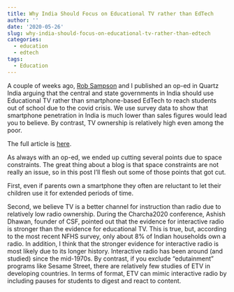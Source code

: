 ---
title: Why India Should Focus on Educational TV rather than EdTech
author: ''
date: '2020-05-26'
slug: why-india-should-focus-on-educational-tv-rather-than-edtech
categories:
  - education
  - edtech
tags:
  - Education
---

A couple of weeks ago, [Rob Sampson](https://www.linkedin.com/in/rob-sampson/?originalSubdomain=in) and I published an op-ed in Quartz India arguing that the central and state governments in India should use Educational TV rather than smartphone-based EdTech to reach students out of school due to the covid crisis. We use survey data to show that smartphone penetration in India is much lower than sales figures would lead you to believe. By contrast, TV ownership is relatively high even among the poor.

The full article is [here](https://scroll.in/article/961937/small-screen-big-impact-educational-tv-could-be-indias-next-frontier-in-remote-learning). 

As always with an op-ed, we ended up cutting several points due to space constraints. The great thing about a blog is that space constraints are not really an issue, so in this post I'll flesh out some of those points that got cut. 

First, even if parents own a smartphone they often are reluctant to let their children use it for extended periods of time. 

Second, we believe TV is a better channel for instruction than radio due to relatively low radio ownership.  During the Charcha2020 conference, Ashish Dhawan, founder of CSF, pointed out that the evidence for interactive radio is stronger than the evidence for educational TV.  This is true, but, according to the most recent NFHS survey, only about 8% of Indian households own a radio. In addition, I think that the stronger evidence for interactive radio is most likely due to its longer history.  Interactive radio has been around (and studied) since the mid-1970s.  By contrast, if you exclude "edutainment" programs like Sesame Street, there are relatively few studies of ETV in developing countries. In terms of format, ETV can mimic interactive radio by including pauses for students to digest and react to content.  




